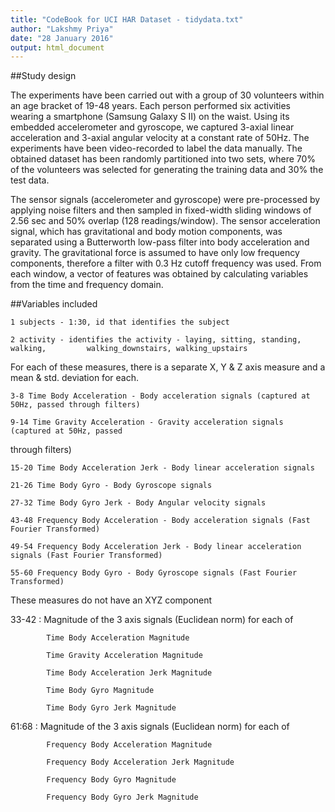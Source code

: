 ```yaml
---
title: "CodeBook for UCI HAR Dataset - tidydata.txt"
author: "Lakshmy Priya"
date: "28 January 2016"
output: html_document
---
```


##Study design


The experiments have been carried out with a group of 30 volunteers within an age bracket of 19-48 years. Each person performed six activities  wearing a smartphone (Samsung Galaxy S II) on the waist. Using its embedded accelerometer and gyroscope, we captured 3-axial linear acceleration and 3-axial angular velocity at a constant rate of 50Hz. The experiments have been video-recorded to label the data manually. The obtained dataset has been randomly partitioned into two sets, where 70% of the volunteers was selected for generating the training data and 30% the test data. 

The sensor signals (accelerometer and gyroscope) were pre-processed by applying noise filters and then sampled in fixed-width sliding windows of 2.56 sec and 50% overlap (128 readings/window). The sensor acceleration signal, which has gravitational and body motion components, was separated using a Butterworth low-pass filter into body acceleration and gravity. The gravitational force is assumed to have only low frequency components, therefore a filter with 0.3 Hz cutoff frequency was used. From each window, a vector of features was obtained by calculating variables from the time and frequency domain.



##Variables included

    1 subjects - 1:30, id that identifies the subject  
  
    2 activity - identifies the activity - laying, sitting, standing, walking,         walking_downstairs, walking_upstairs


For each of these measures, there is a separate X, Y & Z axis measure and a mean & std. deviation for each.

    3-8 Time Body Acceleration - Body acceleration signals (captured at 50Hz, passed through filters)
  
    9-14 Time Gravity Acceleration - Gravity acceleration signals (captured at 50Hz, passed 
  through filters)
  
    15-20 Time Body Acceleration Jerk - Body linear acceleration signals
  
    21-26 Time Body Gyro - Body Gyroscope signals
  
    27-32 Time Body Gyro Jerk - Body Angular velocity signals
    
    43-48 Frequency Body Acceleration - Body acceleration signals (Fast Fourier Transformed)
  
    49-54 Frequency Body Acceleration Jerk - Body linear acceleration signals (Fast Fourier Transformed)
  
    55-60 Frequency Body Gyro - Body Gyroscope signals (Fast Fourier Transformed)


These measures do not have an XYZ component 

  33-42  : Magnitude of the 3 axis signals (Euclidean norm) for each of 

            Time Body Acceleration Magnitude

            Time Gravity Acceleration Magnitude
            
            Time Body Acceleration Jerk Magnitude
            
            Time Body Gyro Magnitude 
            
            Time Body Gyro Jerk Magnitude 


  61:68  : Magnitude of the 3 axis signals (Euclidean norm) for each of       

            Frequency Body Acceleration Magnitude
            
            Frequency Body Acceleration Jerk Magnitude
            
            Frequency Body Gyro Magnitude 
            
            Frequency Body Gyro Jerk Magnitude        
           
         
   
